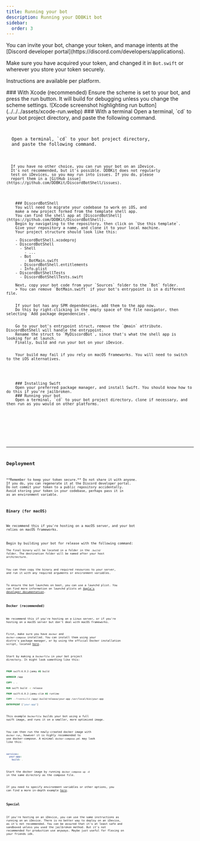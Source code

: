 ```yaml
---
title: Running your bot
description: Running your DDBKit bot
sidebar:
  order: 3
---
```



<Aside type="note">
You can invite your bot, change your token, and manage intents at
the [Discord developer portal](https://discord.com/developers/applications).

Make sure you have acquired your token, and changed
it in `Bot.swift` or wherever you store your token securely.
</Aside>

Instructions are available per platform.

<Tabs>

<TabItem label="macOS" icon="apple">
  ### With Xcode (recommended)
  Ensure the scheme is set to your bot, and press the run button. It will build for debugging unless you change the scheme settings.
  ![Xcode screenshot highlighting run button](../../../assets/xcode-run.webp)
  ### With a terminal
  Open a terminal, `cd` to your bot project directory,
  and paste the following command.
  <Code class="dir-my-new-bot" lang="sh" code="swift run" />
</TabItem>

<TabItem label="Linux and Windows" icon="linux">
  Open a terminal, `cd` to your bot project directory,
  and paste the following command.
  <Code class="dir-my-new-bot" lang="sh" code="swift run" />
</TabItem>

<TabItem label="Special" icon="star">
  If you have no other choice, you can run your bot on an iDevice.
  It's not recommended, but it's possible. DDBKit does not regularly
  test on iDevices, so you may run into issues. If you do, please
  report them in a [GitHub issue](https://github.com/DDBKit/DiscordBotShell/issues).

  <Tabs>

  <TabItem label="Non-Jailbroken" icon="apple">
    ### DiscordBotShell
    You will need to migrate your codebase to work on iOS, and
    make a new project forked from the template shell app.
    You can find the shell app at [DiscordBotShell](https://github.com/DDBKit/DiscordBotShell).
    Begin by navigating to the repository, then click on `Use this template`.
    Give your repository a name, and clone it to your local machine.
    Your project structure should look like this:
    <FileTree>
    - DiscordBotShell.xcodeproj
    - DiscordBotShell
      - Shell
        - ...
      - Bot
        - BotMain.swift
      - DiscordBotShell.entitlements
      - Info.plist
    - DiscordBotShellTests
      - DiscordBotShellTests.swift
    </FileTree>
    Next, copy your bot code from your `Sources` folder to the `Bot` folder.
    > You can remove `BotMain.swift` if your bot's entrypoint is in a different file.
    <Aside type="tip">
    If your bot has any SPM dependencies, add them to the app now.
    Do this by right-clicking in the empty space of the file navigator, then selecting `Add package dependencies`.
    </Aside>
    Go to your bot's entrypoint struct, remove the `@main` attribute. DiscordBotShell will handle the entrypoint.
    Rename the struct to `MyDiscordBot`, since that's what the shell app is looking for at launch.
    Finally, build and run your bot on your iDevice.
    <Aside type="note">
    Your build may fail if you rely on macOS frameworks. You will need to switch to the iOS alternatives.
    </Aside>
  </TabItem>

  <TabItem label="Jailbroken" icon="seti:lock">
    ### Installing Swift
    Open your preferred package manager, and install Swift. You should know how to do this if you're jailbroken.
    ### Running your bot
    Open a terminal, `cd` to your bot project directory, clone if necessary, and then run as you would on other platforms.
    <Code class="dir-my-new-bot" lang="sh" code="swift run" />
  </TabItem>

  </Tabs>
</TabItem>

</Tabs>
<br />

---

## Deployment

<Aside type="danger">
**Remember to keep your token secure.** Do not share it with anyone.
If you do, you can regenerate it at the Discord developer portal.
Do not commit your token to a public repository accidentally.
Avoid storing your token in your codebase, perhaps pass it in
as an environment variable.
</Aside>

### Binary (for macOS)
We recommend this if you're hosting on a macOS server, and your bot relies
on macOS frameworks.

Begin by building your bot for release with the following command:
<Code class="dir-my-new-bot" lang="sh" code="swift build -c release" />
The final binary will be located in a folder in the `.build/` folder.
The destination folder will be named after your host architecture.

You can then copy the binary and required resources to your server,
and run it with any required arguments or environment variables.

To ensure the bot launches on boot, you can use a launchd plist.
You can find more information on launchd plists at [Apple's developer documentation](https://developer.apple.com/library/archive/documentation/MacOSX/Conceptual/BPSystemStartup/Chapters/CreatingLaunchdJobs.html).

### Docker (recommended)
We recommend this if you're hosting on a Linux server, or if you're
hosting on a macOS server but don't deal with macOS frameworks.

First, make sure you have `docker` and `docker-compose` installed.
You can install them using your distro's package manager, or by
using the official Docker installation script, located
[here](https://github.com/docker/docker-install).

Start by making a `Dockerfile` in your bot project directory.
It might look something like this:
```dockerfile
FROM swift:6.0.2-jammy AS build

WORKDIR /app

COPY . .

RUN swift build -c release

FROM swift:6.0.2-jammy-slim AS runtime

COPY --from=build /app/.build/release/your-app /usr/local/bin/your-app

ENTRYPOINT ["your-app"]
```
This example `Dockerfile` builds your bot using a full swift image, and runs it on a smaller, more optimized image.

You can then run the newly-created docker image with `docker run`, however it is *highly* recommended to use docker-compose.
A minimal `docker-compose.yml` may look like this:
```yaml
services:
  your-app:
    build: .
```
Start the docker image by running `docker compose up -d` in the same directory as the compose file.

If you need to specify environment variables or other options, you can find a more in-depth example [here](https://github.com/circularsprojects/foodbot-swift/blob/main/docker-compose.yml).

### Special
If you're hosting on an iDevice, you can use the same instructions as running on an iDevice.
There is no better way to deploy on an iDevice, as it's not recommended. You can be assured that
it's at least safe and sandboxed unless you used the jailbroken method.
But it's not recommended for production use anyways. Maybe just useful
for flexing on your friends idk.
